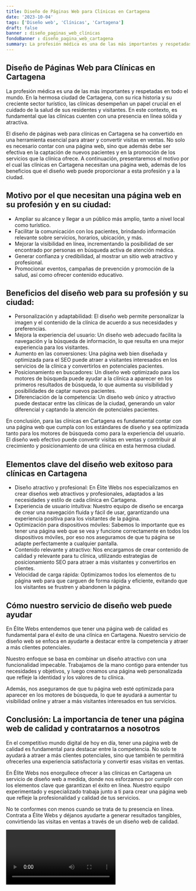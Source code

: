 ```yaml
---
title: Diseño de Páginas Web para Clínicas en Cartagena
date: '2023-10-04'
tags: ['Diseño web', 'Clínicas', 'Cartagena']
draft: false
banner : diseño_paginas_web_clínicas
fondoBanner : diseño_pagina_web_cartagena
summary: La profesión médica es una de las más importantes y respetadas en todo el mundo. En la hermosa ciudad de Cartagena, con su rica historia y su creciente sector turístico, las clínicas desempeñan un papel crucial en el cuidado de la salud de sus residentes y visitantes. En este contexto, es fundamental que las clínicas cuenten con una presencia en línea sólida y atractiva. 
---
```


## Diseño de Páginas Web para Clínicas en Cartagena

La profesión médica es una de las más importantes y respetadas en todo el mundo. En la hermosa ciudad de Cartagena, con su rica historia y su creciente sector turístico, las clínicas desempeñan un papel crucial en el cuidado de la salud de sus residentes y visitantes. En este contexto, es fundamental que las clínicas cuenten con una presencia en línea sólida y atractiva. 

El diseño de páginas web para clínicas en Cartagena se ha convertido en una herramienta esencial para atraer y convertir visitas en ventas. No solo es necesario contar con una página web, sino que además debe ser efectiva en la captación de nuevos pacientes y en la promoción de los servicios que la clínica ofrece. A continuación, presentaremos el motivo por el cual las clínicas en Cartagena necesitan una página web, además de los beneficios que el diseño web puede proporcionar a esta profesión y a la ciudad.

## Motivo por el que necesitan una página web en su profesión y en su ciudad:

- Ampliar su alcance y llegar a un público más amplio, tanto a nivel local como turístico.
- Facilitar la comunicación con los pacientes, brindando información relevante sobre servicios, horarios, ubicación, y más.
- Mejorar la visibilidad en línea, incrementando la posibilidad de ser encontrado por personas en búsqueda activa de atención médica.
- Generar confianza y credibilidad, al mostrar un sitio web atractivo y profesional.
- Promocionar eventos, campañas de prevención y promoción de la salud, así como ofrecer contenido educativo.

## Beneficios del diseño web para su profesión y su ciudad:

- Personalización y adaptabilidad: El diseño web permite personalizar la imagen y el contenido de la clínica de acuerdo a sus necesidades y preferencias.
- Mejora la experiencia del usuario: Un diseño web adecuado facilita la navegación y la búsqueda de información, lo que resulta en una mejor experiencia para los visitantes.
- Aumento en las conversiones: Una página web bien diseñada y optimizada para el SEO puede atraer a visitantes interesados en los servicios de la clínica y convertirlos en potenciales pacientes.
- Posicionamiento en buscadores: Un diseño web optimizado para los motores de búsqueda puede ayudar a la clínica a aparecer en los primeros resultados de búsqueda, lo que aumenta su visibilidad y posibilidades de captar nuevos pacientes.
- Diferenciación de la competencia: Un diseño web único y atractivo puede destacar entre las clínicas de la ciudad, generando un valor diferencial y captando la atención de potenciales pacientes.

En conclusión, para las clínicas en Cartagena es fundamental contar con una página web que cumpla con los estándares de diseño y sea optimizada tanto para los motores de búsqueda como para la experiencia del usuario. El diseño web efectivo puede convertir visitas en ventas y contribuir al crecimiento y posicionamiento de una clínica en esta hermosa ciudad.

<GifSeo />

<Cta />

## Elementos clave del diseño web exitoso para clínicas en Cartagena

- Diseño atractivo y profesional: En Élite Webs nos especializamos en crear diseños web atractivos y profesionales, adaptados a las necesidades y estilo de cada clínica en Cartagena.
- Experiencia de usuario intuitiva: Nuestro equipo de diseño se encarga de crear una navegación fluida y fácil de usar, garantizando una experiencia positiva para los visitantes de la página.
- Optimización para dispositivos móviles: Sabemos lo importante que es tener una página web que se vea y funcione correctamente en todos los dispositivos móviles, por eso nos aseguramos de que tu página se adapte perfectamente a cualquier pantalla.
- Contenido relevante y atractivo: Nos encargamos de crear contenido de calidad y relevante para tu clínica, utilizando estrategias de posicionamiento SEO para atraer a más visitantes y convertirlos en clientes.
- Velocidad de carga rápida: Optimizamos todos los elementos de tu página web para que carguen de forma rápida y eficiente, evitando que los visitantes se frustren y abandonen la página.

## Cómo nuestro servicio de diseño web puede ayudar

En Élite Webs entendemos que tener una página web de calidad es fundamental para el éxito de una clínica en Cartagena. Nuestro servicio de diseño web se enfoca en ayudarte a destacar entre la competencia y atraer a más clientes potenciales.

Nuestro enfoque se basa en combinar un diseño atractivo con una funcionalidad impecable. Trabajamos de la mano contigo para entender tus necesidades y objetivos, y luego creamos una página web personalizada que refleje la identidad y los valores de tu clínica.

Además, nos aseguramos de que tu página web esté optimizada para aparecer en los motores de búsqueda, lo que te ayudará a aumentar tu visibilidad online y atraer a más visitantes interesados en tus servicios.

## Conclusión: La importancia de tener una página web de calidad y contratarnos a nosotros

En el competitivo mundo digital de hoy en día, tener una página web de calidad es fundamental para destacar entre la competencia. No solo te ayudará a atraer a más clientes potenciales, sino que también te permitirá ofrecerles una experiencia satisfactoria y convertir esas visitas en ventas.

En Élite Webs nos enorgullece ofrecer a las clínicas en Cartagena un servicio de diseño web a medida, donde nos esforzamos por cumplir con los elementos clave que garantizan el éxito en línea. Nuestro equipo experimentado y especializado trabaja junto a ti para crear una página web que refleje la profesionalidad y calidad de tus servicios.

No te conformes con menos cuando se trata de tu presencia en línea. Contrata a Élite Webs y déjanos ayudarte a generar resultados tangibles, convirtiendo las visitas en ventas a través de un diseño web de calidad.

<Video />

<CtaBot job='Clínicas' city='Cartagena'/>

<Gmaps query='Cartagena+españa+maps' />